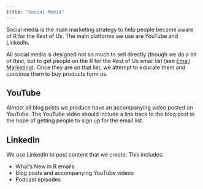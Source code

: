 ```yaml
---
title: "Social Media"
---
```


Social media is the main marketing strategy to help people become aware of R for the Rest of Us. The main platforms we use are YouTube and LinkedIn.

All social media is designed not so much to sell directly (though we do a bit of this), but to get people on the R for the Rest of Us email list (see [Email Marketing](email-marketing.html)). Once they are on that list, we attempt to educate them and convince them to buy products form us.

## YouTube

Almost all blog posts we produce have an accompanying video posted on YouTube. The YouTube video should include a link back to the blog post in the hope of getting people to sign up for the email list.

## LinkedIn

We use LinkedIn to post content that we create. This includes:

- What's New in R emails
- Blog posts and accompanying YouTube videos
- Podcast episodes
